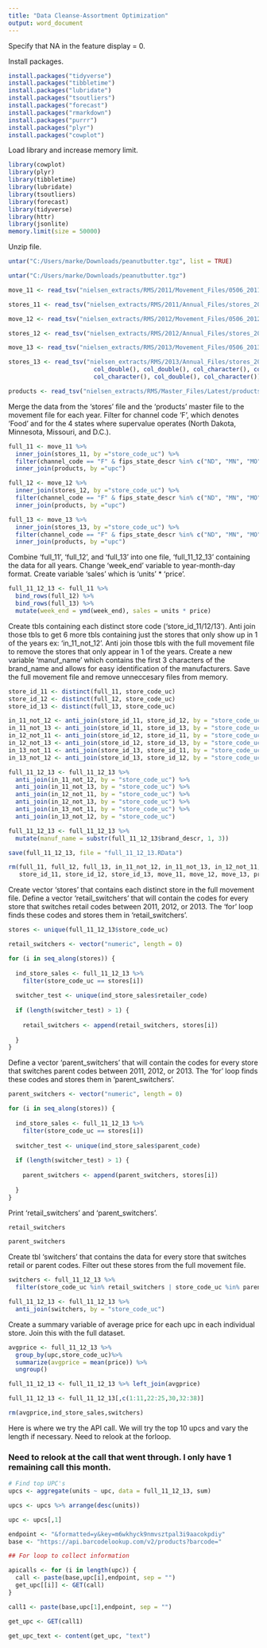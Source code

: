 ```yaml
---
title: "Data Cleanse-Assortment Optimization"
output: word_document
---
```

 
Specify that NA in the feature display = 0.  
 
Install packages.

```r
install.packages("tidyverse")
install.packages("tibbletime")
install.packages("lubridate")
install.packages("tsoutliers")
install.packages("forecast")
install.packages("rmarkdown")
install.packages("purrr")
install.packages("plyr")
install.packages("cowplot")
```


Load library and increase memory limit.

```r
library(cowplot)
library(plyr)
library(tibbletime)
library(lubridate)
library(tsoutliers)
library(forecast)
library(tidyverse)
library(httr)
library(jsonlite)
memory.limit(size = 50000)
```


Unzip file.

```r
untar("C:/Users/marke/Downloads/peanutbutter.tgz", list = TRUE)

untar("C:/Users/marke/Downloads/peanutbutter.tgz")

move_11 <- read_tsv("nielsen_extracts/RMS/2011/Movement_Files/0506_2011/1421_2011.tsv")

stores_11 <- read_tsv("nielsen_extracts/RMS/2011/Annual_Files/stores_2011.tsv")

move_12 <- read_tsv("nielsen_extracts/RMS/2012/Movement_Files/0506_2012/1421_2012.tsv")

stores_12 <- read_tsv("nielsen_extracts/RMS/2012/Annual_Files/stores_2012.tsv")

move_13 <- read_tsv("nielsen_extracts/RMS/2013/Movement_Files/0506_2013/1421_2013.tsv")

stores_13 <- read_tsv("nielsen_extracts/RMS/2013/Annual_Files/stores_2013.tsv", col_types = list(col_double(), col_double(),
                        col_double(), col_double(), col_character(), col_character(), col_double(), col_character(), col_double(),
                        col_character(), col_double(), col_character()))

products <- read_tsv("nielsen_extracts/RMS/Master_Files/Latest/products.tsv", quote = "")
```


  Merge the data from the 'stores' file and the 'products' master file to the movement file for each year. Filter for channel code 'F', which denotes 'Food' and 
for the 4 states where supervalue operates (North Dakota, Minnesota, Missouri, and D.C.).

```r
full_11 <- move_11 %>%
  inner_join(stores_11, by ="store_code_uc") %>% 
  filter(channel_code == "F" & fips_state_descr %in% c("ND", "MN", "MO" ,"DC")) %>%
  inner_join(products, by ="upc")

full_12 <- move_12 %>%
  inner_join(stores_12, by ="store_code_uc") %>% 
  filter(channel_code == "F" & fips_state_descr %in% c("ND", "MN", "MO" ,"DC")) %>%
  inner_join(products, by ="upc")

full_13 <- move_13 %>%
  inner_join(stores_13, by ="store_code_uc") %>% 
  filter(channel_code == "F" & fips_state_descr %in% c("ND", "MN", "MO" ,"DC")) %>%
  inner_join(products, by ="upc")
```


Combine 'full_11', 'full_12', and 'full_13' into one file, 'full_11_12_13' containing the data for all years.
Change 'week_end' variable to year-month-day format. Create variable 'sales' which is 'units' * 'price'.

```r
full_11_12_13 <- full_11 %>%
  bind_rows(full_12) %>%
  bind_rows(full_13) %>%
  mutate(week_end = ymd(week_end), sales = units * price)
```


Create tbls containing each distinct store code ('store_id_11/12/13'). Anti join those tbls to get 6 more tbls containing just the stores that 
only show up in 1 of the years ex: 'in_11_not_12'. Anti join those tbls with the full movement file to remove the stores that only appear in 1
of the years. Create a new variable 'manuf_name' which contains the first 3 characters of the brand_name and allows for easy identification of the 
manufacturers. Save the full movement file and remove unneccesary files from memory.

```r
store_id_11 <- distinct(full_11, store_code_uc)
store_id_12 <- distinct(full_12, store_code_uc)
store_id_13 <- distinct(full_13, store_code_uc)

in_11_not_12 <- anti_join(store_id_11, store_id_12, by = "store_code_uc")
in_11_not_13 <- anti_join(store_id_11, store_id_13, by = "store_code_uc")
in_12_not_11 <- anti_join(store_id_12, store_id_11, by = "store_code_uc")
in_12_not_13 <- anti_join(store_id_12, store_id_13, by = "store_code_uc")
in_13_not_11 <- anti_join(store_id_13, store_id_11, by = "store_code_uc")
in_13_not_12 <- anti_join(store_id_13, store_id_12, by = "store_code_uc")

full_11_12_13 <- full_11_12_13 %>%
  anti_join(in_11_not_12, by = "store_code_uc") %>%
  anti_join(in_11_not_13, by = "store_code_uc") %>%
  anti_join(in_12_not_11, by = "store_code_uc") %>%
  anti_join(in_12_not_13, by = "store_code_uc") %>%
  anti_join(in_13_not_11, by = "store_code_uc") %>%
  anti_join(in_13_not_12, by = "store_code_uc")

full_11_12_13 <- full_11_12_13 %>%
  mutate(manuf_name = substr(full_11_12_13$brand_descr, 1, 3))

save(full_11_12_13, file = "full_11_12_13.RData")

rm(full_11, full_12, full_13, in_11_not_12, in_11_not_13, in_12_not_11, in_12_not_13, in_13_not_11, in_13_not_12,
   store_id_11, store_id_12, store_id_13, move_11, move_12, move_13, products, stores_11, stores_12, stores_13)
```


Create vector 'stores' that contains each distinct store in the full movement file. Define a vector 'retail_switchers' that will contain the codes
for every store that switches retail codes between 2011, 2012, or 2013. The 'for' loop finds these codes and stores them in 'retail_switchers'.

```r
stores <- unique(full_11_12_13$store_code_uc)

retail_switchers <- vector("numeric", length = 0)

for (i in seq_along(stores)) {
  
  ind_store_sales <- full_11_12_13 %>%
    filter(store_code_uc == stores[i])
  
  switcher_test <- unique(ind_store_sales$retailer_code)
  
  if (length(switcher_test) > 1) {
    
    retail_switchers <- append(retail_switchers, stores[i])
    
  }
}
```


Define a vector 'parent_switchers' that will contain the codes for every store that switches parent codes between 2011, 2012, or 2013. The 'for' loop
finds these codes and stores them in 'parent_switchers'.

```r
parent_switchers <- vector("numeric", length = 0)

for (i in seq_along(stores)) {
  
  ind_store_sales <- full_11_12_13 %>%
    filter(store_code_uc == stores[i])
  
  switcher_test <- unique(ind_store_sales$parent_code)
  
  if (length(switcher_test) > 1) {
    
    parent_switchers <- append(parent_switchers, stores[i])
    
  }
}
```


Print 'retail_switchers' and 'parent_switchers'.

```r
retail_switchers

parent_switchers
```


Create tbl 'switchers' that contains the data for every store that switches retail or parent codes. Filter out these stores from the full movement
file.

```r
switchers <- full_11_12_13 %>%
  filter(store_code_uc %in% retail_switchers | store_code_uc %in% parent_switchers)

full_11_12_13 <- full_11_12_13 %>%
  anti_join(switchers, by = "store_code_uc")
```

Create a summary variable of average price for each upc in each individual store. Join this with the full dataset. 

```r
avgprice <- full_11_12_13 %>% 
  group_by(upc,store_code_uc)%>% 
  summarize(avgprice = mean(price)) %>% 
  ungroup()

full_11_12_13 <- full_11_12_13 %>% left_join(avgprice)
```

```r
full_11_12_13 <- full_11_12_13[,c(1:11,22:25,30,32:38)]

rm(avgprice,ind_store_sales,switchers)
```


Here is where we try the API call. We will try the top 10 upcs and vary the length if necessary. Need to relook at the forloop. 

### Need to relook at the call that went through. I only have 1 remaining call this month. 

```r
# Find top UPC's 
upcs <- aggregate(units ~ upc, data = full_11_12_13, sum)

upcs <- upcs %>% arrange(desc(units))

upc <- upcs[,1]

endpoint <- "&formatted=y&key=m6wkhyck9nmvsztpal3i9aacokpdiy"
base <- "https://api.barcodelookup.com/v2/products?barcode="

## For loop to collect information

apicalls <- for (i in length(upc)) {
  call <- paste(base,upc[i],endpoint, sep = "")
  get_upc[[i]] <- GET(call)
}

call1 <- paste(base,upc[1],endpoint, sep = "")

get_upc <- GET(call1)

get_upc_text <- content(get_upc, "text")




```




